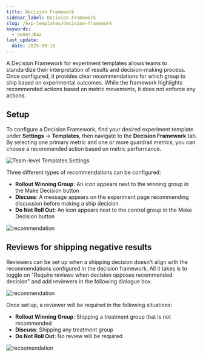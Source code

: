 ```yaml
---
title: Decision Framework
sidebar_label: Decision Framework
slug: /exp-templates/decision-framework
keywords:
  - owner:Kaz
last_update:
  date: 2025-09-18
---
```


A Decision Framework for experiment templates allows teams to standardize their interpretation of results and decision-making process. Once configured, it provides clear recommendations for which group to ship based on experimental outcomes. While the framework highlights recommended actions based on metric movements, it does not enforce any actions.

## Setup

To configure a Decision Framework, find your desired experiment template under **Settings** → **Templates**, then navigate to the **Decision Framework** tab. By selecting one primary metric and one or more guardrail metrics, you can choose a recommended action based on metric performance.

![Team-level Templates Settings](/img/templates/df_setup_3.png)

Three different types of recommendations can be configured:

- **Rollout Winning Group**: An icon appears next to the winning group in the Make Decision button
- **Discuss**: A message appears on the experiment page recommending discussion before making a ship decision
- **Do Not Roll Out**: An icon appears next to the control group in the Make Decision button

![recommendation](/img/templates/df_icon.png)

## Reviews for shipping negative results
Reviewers can be set up when a shipping decision doesn't align with the recommendations configured in the decision framework. All it takes is to toggle on "Require reviews when decision opposes recommended decision" and add reviewers in the following dialogue box.

![recommendation](/img/templates/df_review.png)

Once set up, a reviewer will be required in the following situations: 
- **Rollout Winning Group**: Shipping a treatment group that is not recommended
- **Discuss**: Shipping any treatment group
- **Do Not Roll Out**: No review will be required

![recoomendation](/img/templates/df_ship_review_2.png)
